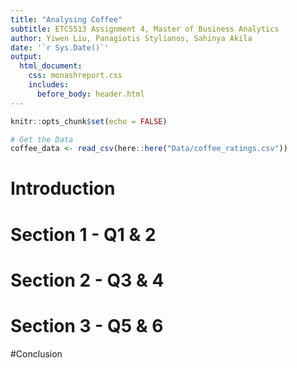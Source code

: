 ```yaml
---
title: "Analysing Coffee"
subtitle: ETC5513 Assignment 4, Master of Business Analytics
author: Yiwen Liu, Panagiotis Stylianos, Sahinya Akila
date: '`r Sys.Date()`'
output: 
  html_document:
    css: monashreport.css
    includes:
      before_body: header.html
---
```


```r
knitr::opts_chunk$set(echo = FALSE)
```

```r
# Get the Data
coffee_data <- read_csv(here::here("Data/coffee_ratings.csv"))
```

# Introduction 

# Section 1 - Q1 & 2

# Section 2 - Q3 & 4

# Section 3 - Q5 & 6

#Conclusion

